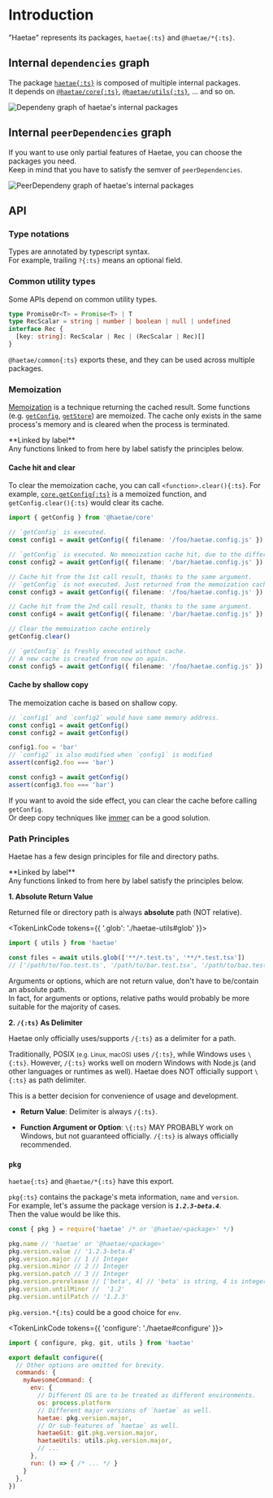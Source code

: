 

# Introduction

"Haetae" represents its packages, `haetae{:ts}` and `@haetae/*{:ts}`.

## Internal `dependencies` graph

The package [`haetae{:ts}`](./haetae) is composed of multiple internal packages.<br/>
It depends on [`@haetae/core{:ts}`](./haetae-utils), [`@haetae/utils{:ts}`](./haetae-utils), ... and so on.

<Image src="./intro/haetae-deps-graph.svg" alt="Dependeny graph of haetae's internal packages"/>

## Internal `peerDependencies` graph

If you want to use only partial features of Haetae, you can choose the packages you need.<br/>
Keep in mind that you have to satisfy the semver of `peerDependencies`.

<Image src="./intro/haetae-peerDeps-graph.svg" alt="PeerDependeny graph of haetae's internal packages"/>

## API

### Type notations

Types are annotated by typescript syntax.<br/>
For example, trailing `?{:ts}` means an optional field.

### Common utility types

Some APIs depend on common utility types.

```ts
type PromiseOr<T> = Promise<T> | T
type RecScalar = string | number | boolean | null | undefined
interface Rec {
  [key: string]: RecScalar | Rec | (RecScalar | Rec)[]
}
```

`@haetae/common{:ts}` exports these, and they can be used across multiple packages.

### Memoization

[Memoization](https://en.wikipedia.org/wiki/Memoization) is a technique returning the cached result.
Some functions (e.g. [`getConfig`](./haetae-core#getconfig), [`getStore`](./haetae-core#getstore)) are memoized.
The cache only exists in the same process's memory and is cleared when the process is terminated.

<Callout>
**Linked by label**<br/>
Any functions linked to from here by <Memoized/> label satisfy the principles below.
</Callout>


#### Cache hit and clear

To clear the memoization cache, you can call `<function>.clear(){:ts}`.
For example, [`core.getConfig{:ts}`](./haetae-core#getconfig) is a memoized function, and `getConfig.clear(){:ts}` would clear its cache.

```ts
import { getConfig } from '@haetae/core'

// `getConfig` is executed.
const config1 = await getConfig({ filename: '/foo/haetae.config.js' })

// `getConfig` is executed. No memoization cache hit, due to the different argument.
const config2 = await getConfig({ filename: '/bar/haetae.config.js' })

// Cache hit from the 1st call result, thanks to the same argument.
// `getConfig` is not executed. Just returned from the memoization cache.
const config3 = await getConfig({ filename: '/foo/haetae.config.js' })

// Cache hit from the 2nd call result, thanks to the same argument.
const config4 = await getConfig({ filename: '/bar/haetae.config.js' })

// Clear the memoization cache entirely
getConfig.clear()

// `getConfig` is freshly executed without cache.
// A new cache is created from now on again.
const config5 = await getConfig({ filename: '/foo/haetae.config.js' })
```

#### Cache by shallow copy

The memoization cache is based on shallow copy.

```ts
// `config1` and `config2` would have same memory address.
const config1 = await getConfig()
const config2 = await getConfig()

config1.foo = 'bar'
// `config2` is also modified when `config1` is modified
assert(config2.foo === 'bar')

const config3 = await getConfig()
assert(config3.foo === 'bar')
```

If you want to avoid the side effect, you can clear the cache before calling `getConfig`.<br/>
Or deep copy techniques like [immer](https://github.com/immerjs/immer) can be a good solution.

### Path Principles

Haetae has a few design principles for file and directory paths.<br/>

<Callout>
**Linked by label**<br/>
Any functions linked to from here by <PathPrinciples/> label satisfy the principles below.
</Callout>

**1. Absolute Return Value**

Returned file or directory path is always **absolute** path (NOT relative).<br/>

<TokenLinkCode tokens={{ '.glob': './haetae-utils#glob' }}>
```ts
import { utils } from 'haetae'

const files = await utils.glob(['**/*.test.ts', '**/*.test.tsx'])
// ['/path/to/foo.test.ts', '/path/to/bar.test.tsx', '/path/to/baz.test.tsx']
```
</TokenLinkCode>

Arguments or options, which are not return value, don't have to be/contain an absolute path.<br/>
In fact, for arguments or options, relative paths would probably be more suitable for the majority of cases.

**2. `/{:ts}` As Delimiter**

Haetae only officially uses/supports `/{:ts}` as a delimiter for a path.

Traditionally, POSIX <small>(e.g. Linux, macOS)</small> uses `/{:ts}`, while Windows uses `\{:ts}`.
However, `/{:ts}` works well on modern Windows with Node.js (and other languages or runtimes as well).
Haetae does NOT officially support `\{:ts}` as path delimiter.

This is a better decision for convenience of usage and development.

- **Return Value**: Delimiter is always `/{:ts}`.

- **Function Argument or Option**: `\{:ts}` MAY PROBABLY work on Windows, but not guaranteed officially.
`/{:ts}` is always officially recommended.

### `pkg`

`haetae{:ts}` and `@haetae/*{:ts}` have this export.

`pkg{:ts}` contains the package's meta information, `name` and `version`.<br/>
For example, let's assume the package version is ***`1.2.3-beta.4`***.<br/>
Then the value would be like this.

```ts
const { pkg } = require('haetae' /* or '@haetae/<package>' */)

pkg.name // 'haetae' or '@haetae/<package>'
pkg.version.value // '1.2.3-beta.4'
pkg.version.major // 1 // Integer
pkg.version.minor // 2 // Integer
pkg.version.patch // 3 // Integer
pkg.version.prerelease // ['beta', 4] // 'beta' is string, 4 is integer
pkg.version.untilMinor //  '1.2'
pkg.version.untilPatch // '1.2.3'
```

`pkg.version.*{:ts}` could be a good choice for `env`.

<TokenLinkCode tokens={{ 'configure': './haetae#configure' }}>
```js filename="haetae.config.js"
import { configure, pkg, git, utils } from 'haetae'

export default configure({
  // Other options are omitted for brevity.
  commands: {
    myAwesomeCommand: {
      env: {
        // Different OS are to be treated as different environments.
        os: process.platform
        // Different major versions of `haetae` as well.
        haetae: pkg.version.major,
        // Or sub-features of `haetae` as well.
        haetaeGit: git.pkg.version.major,
        haetaeUtils: utils.pkg.version.major,
        // ...
      },
      run: () => { /* ... */ }
    }
  },
})
```
</TokenLinkCode>

